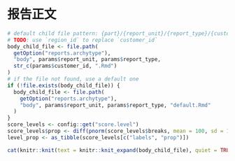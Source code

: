 # 报告正文

```r
# default child file pattern: {part}/{report_unit}/{report_type}/{customer_id}
# TODO: use `region_id` to replace `customer_id`
body_child_file <- file.path(
  getOption("reports.archytype"),
  "body", params$report_unit, params$report_type,
  str_c(params$customer_id, ".Rmd")
)
# if the file not found, use a default one
if (!file.exists(body_child_file)) {
  body_child_file <- file.path(
    getOption("reports.archytype"),
    "body", params$report_unit, params$report_type, "default.Rmd"
  )
}
score_levels <- config::get("score.level")
score_levels$prop <- diff(pnorm(score_levels$breaks, mean = 100, sd = 15))
level_prop <- as_tibble(score_levels[c("labels", "prop")])
```

```r
cat(knitr::knit(text = knitr::knit_expand(body_child_file), quiet = TRUE))
```
